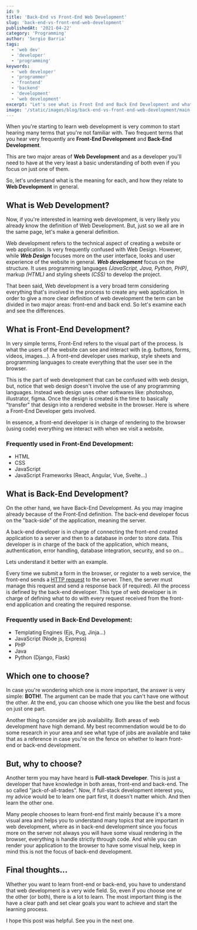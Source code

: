```yaml
---
id: 9
title: 'Back-End vs Front-End Web Development'
slug: 'back-end-vs-front-end-web-development'
publishedAt: '2021-04-22'
category: 'Programming'
author: 'Sergio Barria'
tags:
  - 'web dev'
  - 'developer'
  - 'programming'
keywords:
  - 'web developer'
  - 'programmer'
  - 'frontend'
  - 'backend'
  - 'development'
  - 'web development'
excerpt: "Let's see what is Front End and Back End Development and what are the differences between each."
image: '/static/images/blog/back-end-vs-front-end-web-development/main-image.png'
---
```


When you're starting to learn web development is very common to start hearing many terms that you're not familiar with. Two frequent terms that you hear very frequently are **Front-End Development** and **Back-End Development**.

This are two major areas of **Web Development** and as a developer you'll need to have at the very least a basic understanding of both even if you focus on just one of them.

So, let's understand what is the meaning for each, and how they relate to **Web Development** in general.

## What is Web Development?

Now, if you're interested in learning web development, is very likely you already know the definition of Web Development. But, just so we all are in the same page, let's make a general definition.

Web development refers to the technical aspect of creating a website or web application. Is very frequently confused with Web Design. However, while **_Web Design_** focuses more on the user interface, looks and user experience of the website in general. **_Web development_** focus on the structure. It uses programming languages _(JavaScript, Java, Python, PHP)_, markup _(HTML)_ and styling sheets _(CSS)_ to develop the project.

That been said, Web development is a very broad term considering everything that's involved in the process to create any web application. In order to give a more clear definition of web development the term can be divided in two major areas: front-end and back end. So let's examine each and see the differences.

## What is Front-End Development?

In very simple terms, Front-End refers to the visual part of the process. Is what the users of the website can see and interact with (e.g. buttons, forms, videos, images...). A front-end developer uses markup, style sheets and programming languages to create everything that the user see in the browser.

This is the part of web development that can be confused with web design, but, notice that web design doesn't involve the use of any programming languages. Instead web design uses other softwares like: photoshop, illustrator, figma. Once the design is created is the time to basically "transfer" that design into a rendered website in the browser. Here is where a Front-End Developer gets involved.

In essence, a front-end developer is in charge of rendering to the browser (using code) everything we interact with when we visit a website.

### Frequently used in Front-End Development:

- HTML
- CSS
- JavaScript
- JavaScript Frameworks (React, Angular, Vue, Svelte...)

## What is Back-End Development?

On the other hand, we have Back-End Development. As you may imagine already because of the Front-End definition. The back-end developer focus on the "back-side" of the application, meaning the server.

A back-end developer is in charge of connecting the front-end created application to a server and then to a database in order to store data. This developer is in charge of the back of the application, which means, authentication, error handling, database integration, security, and so on...

Lets understand it better with an example.

Every time we submit a form in the browser, or register to a web service, the front-end sends a [HTTP request](https://developer.mozilla.org/en-US/docs/Web/HTTP) to the server. Then, the server must manage this request and send a response back (if required). All the process is defined by the back-end developer. This type of web developer is in charge of defining what to do with every request received from the front-end application and creating the required response.

### Frequently used in Back-End Development:

- Templating Engines (Ejs, Pug, Jinja...)
- JavaScript (Node js, Express)
- PHP
- Java
- Python (Django, Flask)

## Which one to choose?

In case you're wondering which one is more important, the answer is very simple: **BOTH!**. The argument can be made that you can't have one without the other. At the end, you can choose which one you like the best and focus on just one part.

Another thing to consider are job availability. Both areas of web development have high demand. My best recommendation would be to do some research in your area and see what type of jobs are available and take that as a reference in case you're on the fence on whether to learn front-end or back-end development.

## But, why to choose?

Another term you may have heard is **Full-stack Developer**. This is just a developer that have knowledge in both areas, front-end and back-end. The so called "jack-of-all-trades". Now, if full-stack development interest you, my advice would be to learn one part first, it doesn't matter which. And then learn the other one.

Many people chooses to learn front-end first mainly because it's a more visual area and helps you to understand many topics that are important in web development, where as in back-end development since you focus more on the server not always you will have some visual rendering in the browser, everything is handle strictly through code. And while you can render your application to the browser to have some visual help, keep in mind this is not the focus of back-end development.

## Final thoughts...

Whether you want to learn front-end or back-end, you have to understand that web development is a very wide field. So, even if you choose one or the other (or both), there is a lot to learn. The most important thing is the have a clear path and set clear goals you want to achieve and start the learning process.

I hope this post was helpful. See you in the next one.
